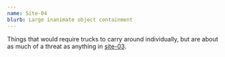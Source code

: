 ```yaml
---
name: Site-04
blurb: Large inanimate object containment
---
```


Things that would require trucks to carry around individually, but are about as much of a threat as anything in [site-03](site/03).
